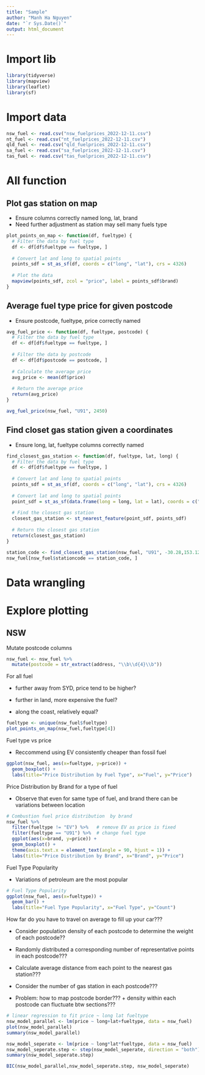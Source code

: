 ```yaml
---
title: "Sample"
author: "Manh Ha Nguyen"
date: "`r Sys.Date()`"
output: html_document
---
```


# Import lib

```r
library(tidyverse)
library(mapview)
library(leaflet)
library(sf)
```

# Import data

```r
nsw_fuel <- read.csv("nsw_fuelprices_2022-12-11.csv")
nt_fuel <- read.csv("nt_fuelprices_2022-12-11.csv")
qld_fuel <- read.csv("qld_fuelprices_2022-12-11.csv")
sa_fuel <- read.csv("sa_fuelprices_2022-12-11.csv")
tas_fuel <- read.csv("tas_fuelprices_2022-12-11.csv")
```

# All function

## Plot gas station on map

-   Ensure columns correctly named long, lat, brand
-   Need further adjustment as station may sell many fuels type

```r
plot_points_on_map <- function(df, fueltype) {
  # Filter the data by fuel type
  df <- df[df$fueltype == fueltype, ]
  
  # Convert lat and long to spatial points
  points_sdf = st_as_sf(df, coords = c("long", "lat"), crs = 4326)
  
  # Plot the data
  mapview(points_sdf, zcol = "price", label = points_sdf$brand)
}

```

## Average fuel type price for given postcode

-   Ensure postcode, fueltype, price correctly named

```r
avg_fuel_price <- function(df, fueltype, postcode) {
  # Filter the data by fuel type
  df <- df[df$fueltype == fueltype, ]
  
  # Filter the data by postcode
  df <- df[df$postcode == postcode, ]
  
  # Calculate the average price
  avg_price <- mean(df$price)
  
  # Return the average price
  return(avg_price)
}

avg_fuel_price(nsw_fuel, "U91", 2450)
```

## Find closet gas station given a coordinates

-   Ensure long, lat, fueltype columns correctly named

```r
find_closest_gas_station <- function(df, fueltype, lat, long) {
  # Filter the data by fuel type
  df <- df[df$fueltype == fueltype, ]
  
  # Convert lat and long to spatial points
  points_sdf = st_as_sf(df, coords = c("long", "lat"), crs = 4326)
  
  # Convert lat and long to spatial points
  point_sdf = st_as_sf(data.frame(long = long, lat = lat), coords = c("long", "lat"), crs = 4326)
  
  # Find the closest gas station
  closest_gas_station <- st_nearest_feature(point_sdf, points_sdf)
  
  # Return the closest gas station
  return(closest_gas_station)
}

station_code <- find_closest_gas_station(nsw_fuel, "U91", -30.28,153.12)
nsw_fuel[nsw_fuel$stationcode == station_code, ]
```

# Data wrangling

# Explore plotting

## NSW

Mutate postcode columns

```r
nsw_fuel <- nsw_fuel %>%
  mutate(postcode = str_extract(address, "\\b\\d{4}\\b")) 

```

For all fuel

-   further away from SYD, price tend to be higher?

-   further in land, more expensive the fuel?

-   along the coast, relatively equal?

```r
fueltype <- unique(nsw_fuel$fueltype)
plot_points_on_map(nsw_fuel,fueltype[4]) 
```

Fuel type vs price

-   Reccommend using EV consistently cheaper than fossil fuel

```r
ggplot(nsw_fuel, aes(x=fueltype, y=price)) +
  geom_boxplot() +
  labs(title="Price Distribution by Fuel Type", x="Fuel", y="Price")

```

Price Distribution by Brand for a type of fuel

-   Observe that even for same type of fuel, and brand there can be variations between location

```r
# Combustion fuel price distribution  by brand
nsw_fuel %>%
  filter(fueltype != "EV") %>%   # remove EV as price is fixed
  filter(fueltype == "U91") %>%  # change fuel type
  ggplot(aes(x=brand, y=price)) +
  geom_boxplot() +
  theme(axis.text.x = element_text(angle = 90, hjust = 1)) +
  labs(title="Price Distribution by Brand", x="Brand", y="Price")

```

Fuel Type Popularity

-   Variations of petroleum are the most popular

```r
# Fuel Type Popularity
ggplot(nsw_fuel, aes(x=fueltype)) +
  geom_bar() +
  labs(title="Fuel Type Popularity", x="Fuel Type", y="Count")
```

How far do you have to travel on average to fill up your car???

-   Consider population density of each postcode to determine the weight of each postcode??

-   Randomly distributed a corresponding number of representative points in each postcode???

-   Calculate average distance from each point to the nearest gas station???

-   Consider the number of gas station in each postcode???

-   Problem: how to map postcode border??? + density within each postcode can fluctuate btw sections???



```r
# linear regression to fit price ~ long lat fueltype
nsw_model_parallel <- lm(price ~ long+lat+fueltype, data = nsw_fuel)
plot(nsw_model_parallel)
summary(nsw_model_parallel)

nsw_model_seperate <- lm(price ~ long*lat*fueltype, data = nsw_fuel)
nsw_model_seperate.step <- step(nsw_model_seperate, direction = "both")
summary(nsw_model_seperate.step)

BIC(nsw_model_parallel,nsw_model_seperate.step, nsw_model_seperate)
```
